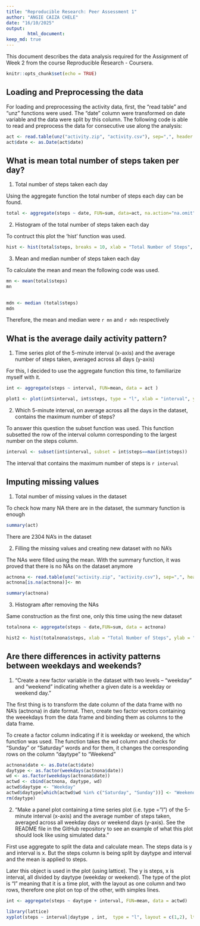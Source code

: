 ```yaml
---
title: "Reproducible Research: Peer Assessment 1"
author: "ANGIE CAIZA CHELE"
date: "16/10/2025"
output: 
        html_document:
keep_md: true
---
```


This document describes the data analysis required for the Assignment of Week 2 from the course Reproducible Research - Coursera.

```r
knitr::opts_chunk$set(echo = TRUE)
```

## Loading and Preprocessing the data

For loading and preprocessing the activity data, first, the "read table" and "unz" functions were used. 
The "date" column were transformed on date variable and the data were split by this column. The following code is able to read and preprocess the data for consecutive use along the analysis: 

```r
act <- read.table(unz("activity.zip", "activity.csv"), sep=",", header = TRUE)
act$date <- as.Date(act$date)
```

## What is mean total number of steps taken per day?

1. Total number of steps taken each day 

Using the aggregate function the total number of steps each day can be found.

```r

total <- aggregate(steps ~ date, FUN=sum, data=act, na.action="na.omit")

``` 

2. Histogram of the total number of steps taken each day

To contruct this plot the 'hist' function was used. 

```r

hist <- hist(total$steps, breaks = 10, xlab = "Total Number of Steps", ylab = "Frequency", main = "Total Number of Steps per day")

```

3. Mean and median number of steps taken each day

To calculate the mean and mean the following code was used. 
```r

mn <- mean(total$steps)
mn
  
```
```r

mdn <- median (total$steps)
mdn
```
Therefore, the mean and median were `r mn` and `r mdn` respectively 


## What is the average daily activity pattern?

1. Time series plot of the 5-minute interval (x-axis) and the average number of steps taken, averaged across all days (y-axis)

For this, I decided to use the aggregate function this time, to familiarize myself with it. 

```r

int <- aggregate(steps ~ interval, FUN=mean, data = act )

plot1 <- plot(int$interval, int$steps, type = "l", xlab = "interval", ylab = "steps", main = "Average number of steps by 5 minute interval" )

```

2. Which 5-minute interval, on average across all the days in the dataset, contains the maximum number of steps?

To answer this question the subset function was used. This function subsetted the row of the interval column corresponding to the largest number on the steps column. 

```r
interval <- subset(int$interval, subset = int$steps==max(int$steps))

```

The interval that contains the maximum number of steps is `r interval`


## Imputing missing values

1. Total number of missing values in the dataset

To check how many NA there are in the dataset, the summary function is enough 
```r
summary(act)

```
There are 2304 NA's in the dataset

2. Filling the missing values and creating new dataset with no NA's 

The NAs were filled using the mean. With the summary function, it was proved that there is no NAs on the dataset anymore
```r

actnona <- read.table(unz("activity.zip", "activity.csv"), sep=",", header = TRUE)
actnona[is.na(actnona)]<- mn 

summary(actnona)
```

3. Histogram after removing the NAs 

Same construction as the first one, only this time using the new dataset

```r

totalnona <- aggregate(steps ~ date,FUN=sum, data = actnona)

hist2 <- hist(totalnona$steps, xlab = "Total Number of Steps", ylab = "Frequency", main = "Total Number of Steps per day (NAs filled)")


```

## Are there differences in activity patterns between weekdays and weekends?


1. "Create a new factor variable in the dataset with two levels – “weekday” and “weekend” indicating whether a given date is a weekday or weekend day."

The first thing is to transform the date column of the data frame with no NA's (actnona) in date format. Then, create two factor vectors  containing the weeekdays from the data frame and binding them as columns to the data frame. 

To create a factor column indicating if it is weekday or weekend, the which function was used. The function takes the wd column and checks for "Sunday" or "Saturday" words and for them, it changes the corresponding rows on the column "daytype" to "Weekend" 
```r
actnona$date <- as.Date(act$date)
daytype <- as.factor(weekdays(actnona$date))
wd <- as.factor(weekdays(actnona$date))
actwd <- cbind(actnona, daytype, wd)
actwd$daytype <- "Weekday"
actwd$daytype[which(actwd$wd %in% c("Saturday", "Sunday"))] <- "Weekend"
rm(daytype)
```

2. "Make a panel plot containing a time series plot (i.e. type = "l") of the 5-minute interval (x-axis) and the average number of steps taken, averaged across all weekday days or weekend days (y-axis). See the README file in the GitHub repository to see an example of what this plot should look like using simulated data."

First use aggregate to split the data and calculate mean. The steps data is y and interval is x. But the steps column is being split by daytype and interval and the mean is applied to steps. 

Later this object is used in the plot (using lattice). The y is steps, x is interval, all divided by daytype (weekday or weekend). The type of the plot is "l" meaning that it is a time plot, with the layout as one column and two rows, therefore one plot on top of the other, with simples lines. 

```r

int <- aggregate(steps ~ daytype + interval, FUN=mean, data = actwd)

library(lattice)
xyplot(steps ~ interval|daytype , int,  type = "l", layout = c(1,2), lty = 1, main = "Average Steps at each 5 minutes: Weekdays vs. Weekends")


```
















